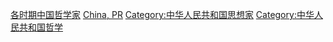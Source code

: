 [[Category:各时期中国哲学家|]]
[[Category:各國哲學家|China, PR]]
[[Category:中华人民共和国思想家|Category:中华人民共和国思想家]]
[[Category:中华人民共和国哲学|Category:中华人民共和国哲学]]